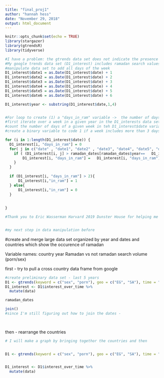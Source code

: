```yaml
---
title: "final_proj1"
author: "hannah hess"
date: "November 29, 2018"
output: html_document
---
```


```r
knitr::opts_chunk$set(echo = TRUE)
library(stargazer)
library(gtrendsR)
library(tidyverse)
```



```r


#I have a problem: the gtrends data set does not indicate the presence or absence of Ramadan. I have to pull that info from a different data set I have called ramadan_holiday
#My google trends data set (D1_interest) includes ramadan search values for a whole week 
#manipulate data set to add all days of the week 
D1_interest$date1 = as.Date(D1_interest$date) + 1 
D1_interest$date2 = as.Date(D1_interest$date) + 2 
D1_interest$date3 = as.Date(D1_interest$date) + 3 
D1_interest$date4 = as.Date(D1_interest$date) + 4 
D1_interest$date5 = as.Date(D1_interest$date) + 5 
D1_interest$date6 = as.Date(D1_interest$date) + 6 

D1_interest$year <- substring(D1_interest$date,1,4)


#For loop to create (1) a "days_in_ram" variable ->  the number of days in a given week with ramadan present and also (2) "in_ram" variable -> (0 or 1) whether or not ramadan is present in that week
#first iterate over a week in a given year in the D1_interests data set to see if there are any matches for Ramadan occuring
#count the number of days of a given week in teh D1_interest$date variable which overlap with ramadan
#create a binary variable to code 1 if a week includes more than 3 days of ramadan. 

for (i in 1:length(D1_interest$date)) {
  D1_interest[i, "days_in_ram"] = 0 
  for( j in c("date" , "date1", "date2" , "date3", "date4", "date5", "date6")){
    if ( (D1_interest[i, j] > ramadan_dates[ramadan_dates$year==   D1_interest[i, "year"]   &  ramadan_dates$Holiday == "Ramadan" , ]$start  ) & (D1_interest[i, j] < ramadan_dates[ramadan_dates$year== D1_interest[i,"year"] & ramadan_dates$Holiday == "Ramadan" ,]$end  ) ) {
        D1_interest[i, "days_in_ram"] =   D1_interest[i, "days_in_ram"]  + 1
    }
  }
  
  if (D1_interest[i, "days_in_ram"] > 2){
      D1_interest[i,"in_ram"] = 1
  } else{
      D1_interest[i,"in_ram"] = 0
  }
  
  
}

#Thank you to Eric Wasserman Harvard 2019 Dunster House for helping me conceptualize how best to approach the coding problem above!


#my next step in data manipulation before 


```








#create and merge large data set organized by year and dates and countries which show the occurence of ramadan 






Variable names:
country 
year 
Ramadan vs not ramadan 
search volume (porn/sex)





first - try to pull a cross country data frame from google 
```r

#create preliminary data set - last 5 years 
D1 <- gtrends(keyword = c("sex", "porn"), geo = c("EG", "SA"), time = "today+5-y")
D1_interest <- D1$interest_over_time %>% 
  mutate(data)

ramadan_dates

join()
#since I'm still figuring out how to join the dates - 
        
      

```


then - rearrange the countries 
```r
# I will make a graph by bringing togethor the countries and then 


D1 <- gtrends(keyword = c("sex", "porn"), geo = c("EG", "SA"), time = "today+5-y")


D1_interest <- D1$interest_over_time %>% 
  mutate(data)




```

